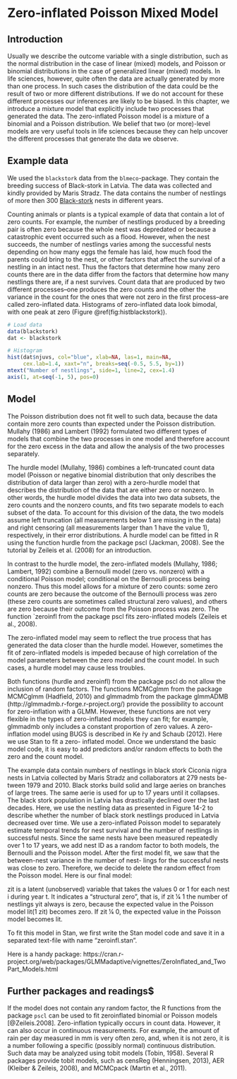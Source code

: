 # Zero-inflated Poisson Mixed Model {#zeroinflated-poisson-lmm}

## Introduction
Usually we describe the outcome variable with a single distribution, such as the normal distribution in the case of linear (mixed) models, and Poisson or binomial distributions in the case of generalized linear (mixed) models. In life sciences, however, quite often the data are actually generated by more than one process. In such cases the distribution of the data could be the result of two or more different distributions. If we do not account for these different processes our inferences are likely to be biased. In this chapter, we introduce a mixture model that explicitly include two processes that generated the data. The zero-inflated Poisson model is a mixture of a binomial and a Poisson distribution. We belief that two (or more)-level models are very useful tools in life sciences because they can help uncover the different processes that generate the data we observe.

## Example data
We used the `blackstork` data from the `blmeco`-package. They contain the breeding success of Black-stork in Latvia. The data was collected and kindly provided by Maris Stradz. The data contains the number of nestlings of more then 300 [Black-stork](https://en.wikipedia.org/wiki/Black_stork) nests in different years.

Counting animals or plants is a typical example of data that contain a lot of zero counts. For example, the number of nestlings produced by a breeding pair is often zero because the whole nest was depredated or because a catastrophic event occurred such as a flood. However, when the nest succeeds, the number of nestlings varies among the successful nests depending on how many eggs the female has laid, how much food the parents could bring to the nest, or other factors that affect the survival of a nestling in an intact nest. Thus the factors that determine how many zero counts there are in the data differ from the factors that determine how many nestlings there are, if a nest survives. Count data that are produced by two different processes--one produces the zero counts and the other the variance in the count for the ones that were not zero in the first process--are called zero-inflated data. Histograms of zero-inflated data look bimodal, with one peak at zero (Figure \@ref(fig:histblackstork)).


```r
# Load data
data(blackstork)
dat <- blackstork

# Histogram
hist(dat$njuvs, col="blue", xlab=NA, las=1, main=NA, 
     cex.lab=1.4, xaxt="n", breaks=seq(-0.5, 5.5, by=1))
mtext("Number of nestlings", side=1, line=2, cex=1.4)
axis(1, at=seq(-1, 5), pos=0)
```

## Model
The Poisson distribution does not fit well to such data, because the data contain more zero counts than expected under the Poisson distribution. Mullahy (1986) and Lambert (1992) formulated two different types of models that combine the two processes in one model and therefore account for the zero excess in the data and allow the analysis of the two processes separately.

The hurdle model (Mullahy, 1986) combines a left-truncated count data model (Poisson or negative binomial distribution that only describes the distribution of data larger than zero) with a zero-hurdle model that describes the distribution of the data that are either zero or nonzero. In other words, the hurdle model divides the data into two data subsets, the zero counts and the nonzero counts, and fits two separate models to each subset of the data. To account for this division of the data, the two models assume left truncation (all measurements below 1 are missing in the data) and right censoring (all measurements larger than 1 have the value 1), respectively, in their error distributions. A hurdle model can be fitted in R using the function hurdle from the package pscl (Jackman, 2008). See the tutorial by Zeileis et al. (2008) for an introduction.

In contrast to the hurdle model, the zero-inflated models (Mullahy, 1986; Lambert, 1992) combine a Bernoulli model (zero vs. nonzero) with a conditional Poisson model; conditional on the Bernoulli process being nonzero. Thus this model allows for a mixture of zero counts: some zero counts are zero because the outcome of the Bernoulli process was zero (these zero counts are sometimes called structural zero values), and others are zero because their outcome from the Poisson process was zero. The function `zeroinfl from the package pscl fits zero-inflated models (Zeileis et al., 2008).

The zero-inflated model may seem to reflect the true process that has generated the data closer than the hurdle model. However, sometimes the fit of zero-inflated models is impeded because of high correlation of the model parameters between the zero model and the count model. In such cases, a hurdle model may cause less troubles.

Both functions (hurdle and zeroinfl) from the package pscl do not allow the inclusion of random factors. The functions MCMCglmm from the package MCMCglmm (Hadfield, 2010) and glmmadmb from the package glmmADMB (http://glmmadmb.r-forge.r-project.org/) provide the possibility to account for zero-inflation with a GLMM. However, these functions are not very flexible in the types of zero-inflated models they can fit; for example, glmmadmb only includes a constant proportion of zero values. A zero-inflation model using BUGS is described in Ke ́ry and Schaub (2012). Here we use Stan to fit a zero- inflated model. Once we understand the basic model code, it is easy to add predictors and/or random effects to both the zero and the count model.


The example data contain numbers of nestlings in black stork Ciconia nigra nests in Latvia collected by Maris Stradz and collaborators at 279 nests be- tween 1979 and 2010. Black storks build solid and large aeries on branches of large trees. The same aerie is used for up to 17 years until it collapses. The black stork population in Latvia has drastically declined over the last decades. Here, we use the nestling data as presented in Figure 14-2 to describe whether the number of black stork nestlings produced in Latvia decreased over time. We use a zero-inflated Poisson model to separately estimate temporal trends for nest survival and the number of nestlings in successful nests. Since the same nests have been measured repeatedly over 1 to 17 years, we add nest ID as a random factor to both models, the Bernoulli and the Poisson model. After the first model fit, we saw that the between-nest variance in the number of nest- lings for the successful nests was close to zero. Therefore, we decide to delete the random effect from the Poisson model. Here is our final model:

zit is a latent (unobserved) variable that takes the values 0 or 1 for each nest i during year t. It indicates a “structural zero”, that is, if zit 1⁄4 1 the number of nestlings yit always is zero, because the expected value in the Poisson model lit(1   zit) becomes zero. If zit 1⁄4 0, the expected value in the Poisson model becomes lit.

To fit this model in Stan, we first write the Stan model code and save it in a separated text-file with name “zeroinfl.stan”.


Here is a handy package:
https://cran.r-project.org/web/packages/GLMMadaptive/vignettes/ZeroInflated_and_TwoPart_Models.html

## Further packages and readings$

If the model does not contain any random factor, the R functions from the package `pscl` can be used to fit zeroinflated binomial or Poisson models [@Zeileis.2008].
Zero-inflation typically occurs in count data. However, it can also occur in
continuous measurements. For example, the amount of rain per day measured
in mm is very often zero, and, when it is not zero, it is a number following a
specific (possibly normal) continuous distribution. Such data may be analyzed
using tobit models (Tobin, 1958). Several R packages provide tobit models,
such as censReg (Henningsen, 2013), AER (Kleiber & Zeileis, 2008), and
MCMCpack (Martin et al., 2011).